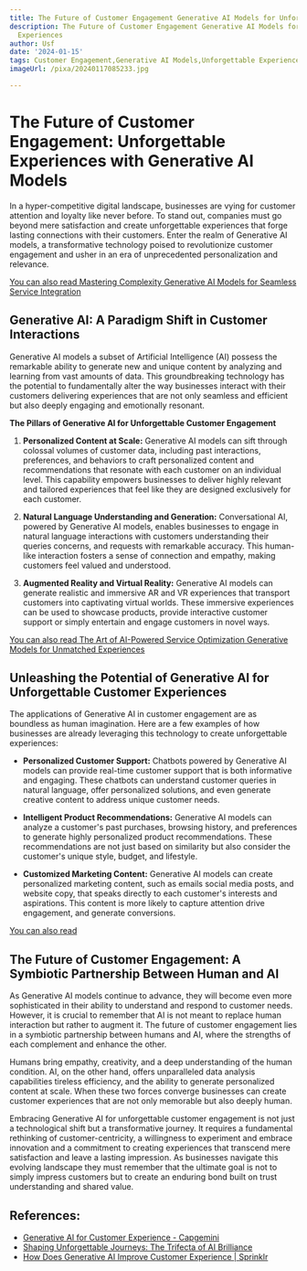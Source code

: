 ```yaml
---
title: The Future of Customer Engagement Generative AI Models for Unforgettable Experiences
description: The Future of Customer Engagement Generative AI Models for Unforgettable
  Experiences
author: Usf
date: '2024-01-15'
tags: Customer Engagement,Generative AI Models,Unforgettable Experiences
imageUrl: /pixa/20240117085233.jpg

---
```

# The Future of Customer Engagement: Unforgettable  Experiences with Generative AI Models

In a  hyper-competitive  digital landscape, businesses are vying for customer attention and loyalty like never before. To  stand out, companies must go beyond mere satisfaction and create unforgettable experiences that forge lasting connections with their customers. Enter the  realm of Generative AI models, a transformative technology poised to revolutionize customer engagement and  usher in an era of unprecedented personalization  and relevance.

[You can also read Mastering Complexity Generative AI Models for Seamless Service  Integration](Mastering%20Complexity%20Generative%20AI%20Models%20for%20Seamless%20Service%20Integration)


## Generative  AI: A Paradigm Shift in Customer Interactions

Generative AI models a subset of Artificial Intelligence  (AI) possess the remarkable ability to generate new and unique content by analyzing  and learning from vast amounts of data. This  groundbreaking technology has the  potential to fundamentally  alter the way businesses interact with their customers  delivering experiences that  are not only seamless and efficient but  also deeply engaging and emotionally resonant.

**The Pillars of Generative AI for Unforgettable Customer Engagement**

1. **Personalized Content at Scale:** Generative AI models  can sift through colossal volumes of customer data, including past interactions, preferences, and behaviors to craft personalized content and recommendations  that resonate with each customer on an individual level.  This capability empowers businesses to deliver  highly relevant and tailored experiences that feel like they are designed exclusively for each customer.

2. **Natural Language Understanding and Generation:** Conversational AI, powered by Generative AI models, enables businesses to engage in natural language interactions with customers understanding their queries  concerns, and requests with remarkable accuracy. This human-like interaction fosters a sense of connection and empathy, making customers feel valued and understood.

3. **Augmented  Reality and Virtual Reality:** Generative AI models can generate realistic and  immersive AR and VR experiences  that transport customers into captivating virtual worlds.  These  immersive experiences  can be used to showcase products, provide interactive  customer support or simply  entertain and engage customers in novel ways.

[You  can also read The Art of AI-Powered Service Optimization Generative Models for Unmatched Experiences](The%20Art%20of%20AI-Powered%20Service%20Optimization%20Generative%20Models%20for%20Unmatched%20Experiences)


## Unleashing the Potential of Generative AI for Unforgettable Customer Experiences

The applications  of  Generative AI in customer engagement are as boundless as human imagination. Here  are a few  examples of how businesses are already leveraging this technology to create unforgettable experiences:

-  **Personalized Customer Support:** Chatbots powered by  Generative AI models  can provide real-time customer support that is both  informative and engaging. These chatbots can understand customer queries in natural language, offer personalized solutions, and even generate creative content  to address unique customer needs.

- **Intelligent Product Recommendations:** Generative AI models can analyze a customer's past  purchases, browsing  history, and preferences to generate highly personalized product recommendations. These recommendations  are not just based on similarity but also consider the customer's unique style,  budget, and lifestyle.

- **Customized Marketing Content:** Generative AI models can create personalized marketing content, such as emails  social media posts, and website copy, that speaks directly to each  customer's interests and aspirations. This content is more likely to capture attention drive engagement, and generate conversions.

[You can also read ]()


## The Future of Customer Engagement: A Symbiotic Partnership Between  Human and AI

As Generative AI models continue to advance, they will become even  more sophisticated in their ability to understand and respond to customer needs. However, it is crucial to remember that AI is not meant to replace  human interaction but rather to augment it.  The future of customer engagement lies in a symbiotic partnership between  humans and AI, where the strengths of each complement  and  enhance the other.

Humans bring empathy, creativity, and a deep understanding of the human condition. AI, on  the other hand, offers  unparalleled data analysis  capabilities tireless efficiency,  and the ability to generate personalized content at scale. When these two forces  converge businesses can create  customer experiences that are not only memorable but also deeply human.

Embracing Generative AI for unforgettable customer engagement is not just a technological shift but a transformative journey. It  requires  a fundamental rethinking of customer-centricity, a  willingness to  experiment  and embrace innovation  and  a  commitment to creating experiences that transcend mere satisfaction and leave a lasting impression. As businesses  navigate  this evolving landscape they must remember that the ultimate goal is not to simply impress customers but to create an enduring bond built on trust understanding and shared value.

## References:
- [Generative AI for Customer Experience - Capgemini](https://www.capgemini.com/solutions/generative-ai-for-customer-experience/)
- [Shaping Unforgettable Journeys: The Trifecta of AI Brilliance](https://www.linkedin.com/pulse/shaping-unforgettable-journeys-trifecta-ai-brilliance-sandra-judd-rrmge)
- [How Does Generative AI Improve Customer Experience | Sprinklr](https://www.sprinklr.com/blog/generative-ai-customer-experience/)
